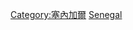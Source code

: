 {{Catnav|頁面分類|地理|国家|非洲国家|塞內加爾}}
{{Catnav|頁面分類|地理|国家|按國家分類|各國地理}}
{{Catnav|頁面分類|各種主題的頁面分類|依大洲来作的分类|各大洲地理|非洲地理}}
{{Catnav|頁面分類|各種主題的頁面分類|按國家分類|各國地理}}
{{Commons category|Geography of Senegal}}

[[Category:塞內加爾|Category:塞內加爾]]
[[Category:非洲各国地理|Senegal]]